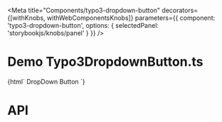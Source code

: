 
<Meta
  title="Components/typo3-dropdown-button"
  decorators={[withKnobs, withWebComponentsKnobs]}
  parameters={{ component: 'typo3-dropdown-button', options: { selectedPanel: 'storybookjs/knobs/panel' } }}
  />

# Demo Typo3DropdownButton.ts

<Preview>
    <Story name="Dropdown Button" height="220px">
    {html`
      <typo3-dropdown-button>DropDown Button</typo3-dropdown-button>
    `}
    </Story>
</Preview>

# API

<Props of="typo3-dropdown-button" />

